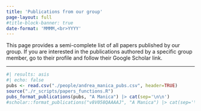 ```yaml
---
title: 'Publications from our group'
page-layout: full
#title-block-banner: true
date-format: 'MMMM,<br>YYYY'
---
```


This page provides a semi-complete list of all papers published by our
group. If you are interested in the publications authored by a specific group member,
go to their profile and follow their Google Scholar link.

----

```r
#| results: asis
#| echo: false
pubs <- read.csv("./people/andrea_manica_pubs.csv", header=TRUE)
source("./r_scripts/papers_functions.R")
pubs_format_publications(pubs, "A Manica") |> cat(sep='\n\n')
#scholar::format_publications("v8V058QAAAAJ", "A Manica") |> cat(sep='\n\n')
```

